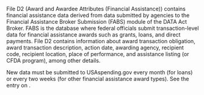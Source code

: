 
File D2 (Award and Awardee Attributes (Financial Assistance))
contains financial assistance data derived from data submitted by
agencies to the Financial Assistance Broker Submission (FABS) module
of the DATA Act Broker. FABS is the database where federal officials
submit transaction-level data for financial assistance awards such
as grants, loans, and direct payments. File D2 contains information
about award transaction obligation, award transaction description,
action date, awarding agency, recipient code, recipient location,
place of performance, and assistance listing (or CFDA program),
among other details.

New data must be submitted to USAspending.gov every month (for loans) or every two weeks (for other financial assistance award types). See the entry on <AboutTheDataMarkdownLink slug="frequency-of-updates-to-prime-award-data-for-financial-assistance" name='Frequency of Updates to Prime Award Data for Financial Assistance' />.
